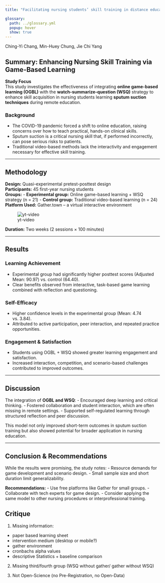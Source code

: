 ```yaml
---
title: "Facilitating nursing students’ skill training in distance education via online game-based learning with the watch-summarize-question approach during the COVID-19 pandemic: A quasi-experimental study"

glossary:
  path: ../glossary.yml
  popup: hover
  show: true
---
```




Ching-Yi Chang, Min-Huey Chung, Jie Chi Yang 



## Summary: Enhancing Nursing Skill Training via Game-Based Learning

::: {.callout-note}
**Study Focus**  
This study investigates the effectiveness of integrating **online game-based learning (OGBL)** with the **watch-summarize-question (WSQ)** strategy to enhance skill acquisition in nursing students learning **sputum suction techniques** during remote education.
:::

### Background
- The COVID-19 pandemic forced a shift to online education, raising concerns over how to teach practical, hands-on clinical skills.
- Sputum suction is a critical nursing skill that, if performed incorrectly, can pose serious risks to patients.
- Traditional video-based methods lack the interactivity and engagement necessary for effective skill training.

---

## Methodology

::: {.callout-tip}
**Design:** Quasi-experimental pretest-posttest design  
**Participants:** 45 first-year nursing students  
**Groups:**
- **Experimental group:** Online game-based learning + WSQ strategy (n = 21)
- **Control group:** Traditional video-based learning (n = 24)  
**Platform Used:** Gather.town – a virtual interactive environment 

![yt-video](https://www.youtube.com/watch?v=zbllvQZRyh0)

**Duration:** Two weeks (2 sessions × 100 minutes)
:::

---

## Results

::: {.panel-tabset}
### Learning Achievement
- Experimental group had significantly higher posttest scores (Adjusted Mean: 90.97) vs. control (64.40).
- Clear benefits observed from interactive, task-based game learning combined with reflection and questioning.

### Self-Efficacy
- Higher confidence levels in the experimental group (Mean: 4.74 vs. 3.84).
- Attributed to active participation, peer interaction, and repeated practice opportunities.

### Engagement & Satisfaction
- Students using OGBL + WSQ showed greater learning engagement and satisfaction.
- Increased interaction, competition, and scenario-based challenges contributed to improved outcomes.
:::

---

## Discussion

::: {.callout-important}
The integration of **OGBL and WSQ**:
- Encouraged deep learning and critical thinking.
- Fostered collaboration and student interaction, which are often missing in remote settings.
- Supported self-regulated learning through structured reflection and peer discussion.
:::

This model not only improved short-term outcomes in sputum suction training but also showed potential for broader application in nursing education.

---

## Conclusion & Recommendations

::: {.callout-warning}
While the results were promising, the study notes:
- Resource demands for game development and scenario design.
- Small sample size and short duration limit generalizability.

**Recommendations:**
- Use free platforms like Gather for small groups.
- Collaborate with tech experts for game design.
- Consider applying the same model to other nursing procedures or interprofessional training.
:::


## Critique

1. Missing information:

  - paper based learning sheet
  - intervention medium (desktop or mobile?)
  - gather environment
  - cronbachs alpha values
  - descriptive Statistics + baseline comparison

2. Missing third/fourth group (WSQ without gather/ gather without WSQ)

3. Not Open-Science (no Pre-Registration, no Open-Data)







